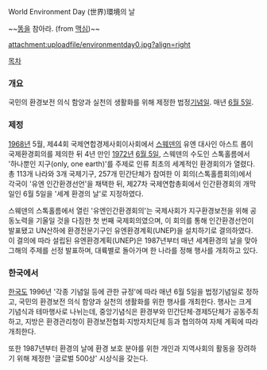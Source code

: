 World Environment Day
(世界)環境의 날

~~[[똥]]을 참아라. (from [[맥심]])~~

attachment:uploadfile/environmentday0.jpg?align=right

[[목차]]

=== 개요 ===
국민의 환경보전 의식 함양과 실천의 생활화를 위해 제정한 법정[[기념일]]. 매년 [[6월 5일]].

=== 제정 ===
[[1968년]] 5월, 제44회 국제연합경제사회이사회에서 [[스웨덴]]의 유엔 대사인 아스트 롭이 국제환경회의를 제의한 뒤 4년 만인 [[1972년]] [[6월 5일]], 스웨덴의 수도인 스톡홀름에서 '하나뿐인 지구(only, one earth)'를 주제로 인류 최초의 세계적인 환경회의가 열렸다. 총 113개 나라와 3개 국제기구, 257개 민간단체가 참여한 이 회의(스톡홀름회의)에서 각국이 '유엔 인간환경선언'을 채택한 뒤, 제27차 국제연합총회에서 인간환경회의 개막일인 6월 5일을 '세계 환경의 날'로 지정하였다.

스웨덴의 스톡홀름에서 열린 '유엔인간환경회의'는 국제사회가 지구환경보전을 위해 공동노력을 기울일 것을 다짐한 첫 번째 국제회의였으며, 이 회의를 통해 인간환경선언이 발표됐고 UN산하에 환경전문기구인 유엔환경계획(UNEP)을 설치하기로 결의하였다. 
이 결의에 따라 설립된 유엔환경계획(UNEP)은 1987년부터 매년 세계환경의 날을 맞아 그해의 주제를 선정 발표하며, 대륙별로 돌아가며 한 나라를 정해 행사를 개최하고 있다. 

=== 한국에서 ===
[[한국]]도 1996년 '각종 기념일 등에 관한 규정'에 따라 매년 6월 5일을 법정기념일로 정하고, 국민의 환경보전 의식 함양과 실천의 생활화를 위한 행사를 개최한다. 행사는 크게 기념식과 테마행사로 나뉘는데, 중앙기념식은 환경부와 민간단체·경제5단체가 공동주최하고, 지방은 환경관리청이 환경보전협회·지방자치단체 등과 협의하여 자체 계획에 따라 개최한다.

또한 1987년부터 환경의 날에 환경 보호 분야를 위한 개인과 지역사회의 활동을 장려하기 위해 제정한 '글로벌 500상' 시상식을 갖는다.
